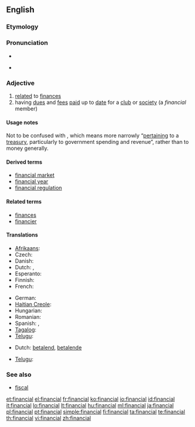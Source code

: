 ==English==

===Etymology===
{{suffix|finance|al}}

===Pronunciation===
* {{audio|en-us-financial.ogg|Audio (US)}}

* {{IPA|/faɪˈnænʃəl/}}

===Adjective===
{{en-adj|-}}

# [[relate]]d to [[finance]]s
# having [[due]]s and [[fee]]s [[paid]] up to [[date]] for a [[club]] or [[society]] (a ''financial'' member)

====Usage notes====
Not to be confused with {{term|fiscal}}, which means more narrowly “[[pertaining]] to a [[treasury]], particularly to government spending and revenue”, rather than to money generally.

====Derived terms====
* [[financial market]]
* [[financial year]]
* [[financial regulation]]

====Related terms====
* [[finances]]
* [[financier]]

====Translations====
{{trans-top|related to finances}}
* [[Afrikaans]]: {{t|af|finansiële}}
* Czech: {{t+|cs|finanční|m}}
* Danish: {{t|da|financiel}}
* Dutch: {{t+|nl|financieel}}, {{t-|nl|financiële}}
* Esperanto: {{t|eo|financa}}
* Finnish: {{t+|fi|taloudellinen}}
* French: {{t+|fr|financier}}
{{trans-mid}}
* German: {{t+|de|finanziell}}
* [[Haitian Creole]]: {{tø|ht|finansye}}
* Hungarian: {{t+|hu|pénzügyi}}
* Romanian: {{t|ro|financiar}}
* Spanish: {{t+|es|financiero|m}}, {{t-|es|financiera|f}}
* [[Tagalog]]: {{t|tl|pinansiyal}}
* [[Telugu]]: {{t|te|ఆర్ధిక|tr=ardhika|sc=Telu}}
{{trans-bottom}}

{{trans-top|paying}}
* Dutch: [[betalend]], [[betalende]]
{{trans-mid}}
* [[Telugu]]: {{t|te|చెల్లించు|tr=cellimcu|sc=Telu}}
{{trans-bottom}}

===See also===
* [[fiscal]]

[[et:financial]]
[[el:financial]]
[[fr:financial]]
[[ko:financial]]
[[io:financial]]
[[id:financial]]
[[it:financial]]
[[lo:financial]]
[[lt:financial]]
[[hu:financial]]
[[ml:financial]]
[[ja:financial]]
[[pl:financial]]
[[pt:financial]]
[[simple:financial]]
[[fi:financial]]
[[ta:financial]]
[[te:financial]]
[[th:financial]]
[[vi:financial]]
[[zh:financial]]